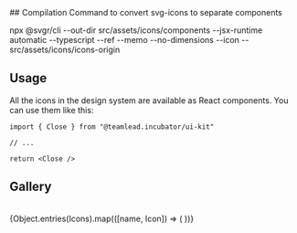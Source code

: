 
<Meta title="01. Design system/Icons" />
## Compilation Command to convert svg-icons to separate components

npx @svgr/cli --out-dir src/assets/icons/components --jsx-runtime automatic --typescript --ref --memo --no-dimensions --icon -- src/assets/icons/icons-origin

## Usage

All the icons in the design system are available as React components. You can use them like this:

```tsx
import { Close } from "@teamlead.incubator/ui-kit"

// ...

return <Close />
```

## Gallery

<br />

<IconGallery>
  {Object.entries(Icons).map(([name, Icon]) => (
    <IconItem key={name} name={name}>
      <Icon />
    </IconItem>
  ))}
</IconGallery>
